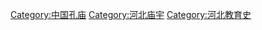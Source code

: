 {{Commons_category}}

[[Category:中国孔庙|Category:中国孔庙]]
[[Category:河北庙宇|Category:河北庙宇]]
[[Category:河北教育史|Category:河北教育史]]